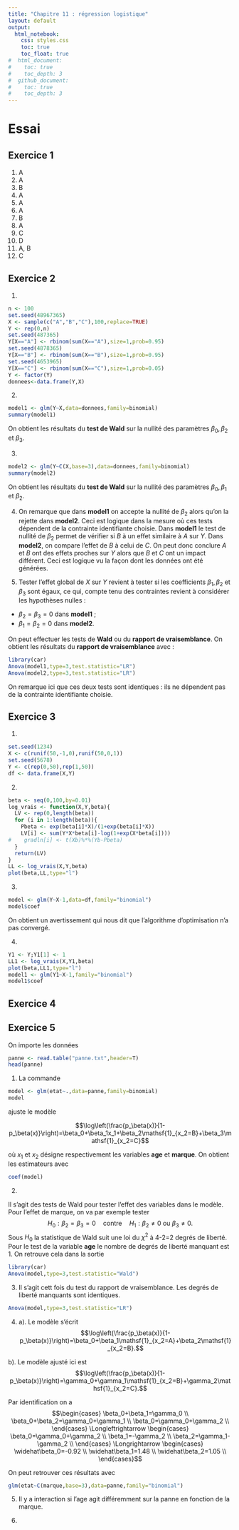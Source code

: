 ```yaml
---
title: "Chapitre 11 : régression logistique"
layout: default
output: 
  html_notebook:
    css: styles.css
    toc: true
    toc_float: true
#  html_document:
#    toc: true
#    toc_depth: 3
#  github_document:
#    toc: true
#    toc_depth: 3
---
```



# Essai

## Exercice 1

  1. A
  2. A
  3. B
  4. A
  5. A
  6. A
  7. B
  8. A
  9. C
  10. D
  11. A, B
  12. C
  
  
## Exercice 2

1. 
```r
n <- 100
set.seed(48967365)
X <- sample(c("A","B","C"),100,replace=TRUE)
Y <- rep(0,n)
set.seed(487365)
Y[X=="A"] <- rbinom(sum(X=="A"),size=1,prob=0.95)
set.seed(4878365)
Y[X=="B"] <- rbinom(sum(X=="B"),size=1,prob=0.95)
set.seed(4653965)
Y[X=="C"] <- rbinom(sum(X=="C"),size=1,prob=0.05)
Y <- factor(Y)
donnees<-data.frame(Y,X)
```

2. 
```r
model1 <- glm(Y~X,data=donnees,family=binomial)
summary(model1)
```

On obtient les résultats du **test de Wald** sur la nullité des paramètres $\beta_0,\beta_2$ et $\beta_3$.

3.
```r
model2 <- glm(Y~C(X,base=3),data=donnees,family=binomial)
summary(model2)
```
On obtient les résultats du **test de Wald** sur la nullité des paramètres $\beta_0,\beta_1$ et $\beta_2$.

4. On remarque que dans **model1** on accepte la nullité de $\beta_2$ alors qu'on la rejette dans **model2**. Ceci est logique dans la mesure où ces tests dépendent de la contrainte identifiante choisie. Dans **model1** le test de nullité de $\beta_2$ permet de vérifier si $B$ à un effet similaire à $A$ sur $Y$. Dans **model2**, on compare l'effet de $B$ à celui de $C$. On peut donc conclure $A$ et $B$ ont des effets proches sur $Y$ alors que $B$ et $C$ ont un impact différent. Ceci est logique vu la façon dont les données ont été générées.

5. Tester l'effet global de $X$ sur $Y$ revient à tester si les coefficients $\beta_1,\beta_2$ et $\beta_3$ sont égaux, ce qui, compte tenu des contraintes revient à considérer les hypothèses nulles :
  * $\beta_2=\beta_3=0$ dans **model1** ;
  * $\beta_1=\beta_2=0$ dans **model2**.
  
On peut effectuer les tests de **Wald** ou du **rapport de vraisemblance**. On obtient les résultats du **rapport de vraisemblance** avec :

```r
library(car)
Anova(model1,type=3,test.statistic="LR")
Anova(model2,type=3,test.statistic="LR")
```


On remarque ici que ces deux tests sont identiques : ils ne dépendent pas de la contrainte identifiante choisie.

## Exercice 3

1.
```r
set.seed(1234)
X <- c(runif(50,-1,0),runif(50,0,1))
set.seed(5678)
Y <- c(rep(0,50),rep(1,50))
df <- data.frame(X,Y)
```


2.
```r
beta <- seq(0,100,by=0.01)
log_vrais <- function(X,Y,beta){
  LV <- rep(0,length(beta))
  for (i in 1:length(beta)){
    Pbeta <- exp(beta[i]*X)/(1+exp(beta[i]*X))
    LV[i] <- sum(Y*X*beta[i]-log(1+exp(X*beta[i])))
#    gradln[i] <- t(Xb)%*%(Yb-Pbeta)
  }
  return(LV)
}
LL <- log_vrais(X,Y,beta)
plot(beta,LL,type="l")
```

3.
```r
model <- glm(Y~X-1,data=df,family="binomial")
model$coef
```
On obtient un avertissement qui nous dit que l'algorithme d'optimisation n'a pas convergé.

4.

```r
Y1 <- Y;Y1[1] <- 1
LL1 <- log_vrais(X,Y1,beta)
plot(beta,LL1,type="l")
model1 <- glm(Y1~X-1,family="binomial")
model1$coef
```


## Exercice 4


## Exercice 5

On importe les données
```r
panne <- read.table("panne.txt",header=T)
head(panne)
```


1. La commande
```r
model <- glm(etat~.,data=panne,family=binomial)
model
```

ajuste le modèle

$$\log\left(\frac{p_\beta(x)}{1-p_\beta(x)}\right)=\beta_0+\beta_1x_1+\beta_2\mathsf{1}_{x_2=B}+\beta_3\mathsf{1}_{x_2=C}$$

où $x_1$ et $x_2$ désigne respectivement les variables **age** et **marque**. On obtient les estimateurs avec
```r
coef(model)
```

2. 

Il s'agit des tests de Wald pour tester l'effet des variables dans le modèle. Pour l'effet de marque, on va par exemple tester 
$$H_0:\beta_2=\beta_3=0\quad\text{contre}\quad H_1:\beta_2\neq 0\text{ ou }\beta_3\neq 0.$$
Sous $H_0$ la statistique de Wald suit une loi du $\chi^2$ à 4-2=2 degrés de liberté. Pour le test de la variable **age** le nombre de degrés de liberté manquant est 1. On retrouve cela dans la sortie

```r
library(car)
Anova(model,type=3,test.statistic="Wald")
```

3. Il s'agit cett fois du test du rapport de vraisemblance. Les degrés de liberté manquants sont identiques.

```r
Anova(model,type=3,test.statistic="LR")
```



4. 
  a). Le modèle s'écrit
  $$\log\left(\frac{p_\beta(x)}{1-p_\beta(x)}\right)=\beta_0+\beta_1\mathsf{1}_{x_2=A}+\beta_2\mathsf{1}_{x_2=B}.$$

  b). Le modèle ajusté ici est
    $$\log\left(\frac{p_\beta(x)}{1-p_\beta(x)}\right)=\gamma_0+\gamma_1\mathsf{1}_{x_2=B}+\gamma_2\mathsf{1}_{x_2=C}.$$

Par identification on a
$$\begin{cases}
\beta_0+\beta_1=\gamma_0 \\
\beta_0+\beta_2=\gamma_0+\gamma_1 \\
\beta_0=\gamma_0+\gamma_2 \\
\end{cases}
\Longleftrightarrow
\begin{cases}
\beta_0=\gamma_0+\gamma_2 \\
\beta_1=-\gamma_2 \\
\beta_2=\gamma_1-\gamma_2 \\
\end{cases}
\Longrightarrow
\begin{cases}
\widehat\beta_0=-0.92 \\
\widehat\beta_1=1.48 \\
\widehat\beta_2=1.05 \\
\end{cases}$$



On peut retrouver ces résultats avec

```r
glm(etat~C(marque,base=3),data=panne,family="binomial")
```


5. Il y a interaction si l'age agit différemment sur la panne en fonction de la marque.

6.




